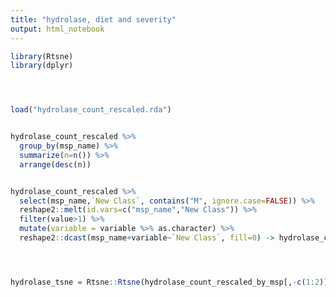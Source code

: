 ```yaml
---
title: "hydrolase, diet and severity"
output: html_notebook
---
```




```r


library(Rtsne)
library(dplyr)





```



```r

load("hydrolase_count_rescaled.rda")


hydrolase_count_rescaled %>%
  group_by(msp_name) %>%
  summarize(n=n()) %>%
  arrange(desc(n))


hydrolase_count_rescaled %>%
  select(msp_name,`New Class`, contains("M", ignore.case=FALSE)) %>%
  reshape2::melt(id.vars=c("msp_name","New Class")) %>%
  filter(value>1) %>%
  mutate(variable = variable %>% as.character) %>%
  reshape2::dcast(msp_name+variable~`New Class`, fill=0) -> hydrolase_count_rescaled_by_msp





```





```r





hydrolase_tsne = Rtsne::Rtsne(hydrolase_count_rescaled_by_msp[,-c(1:2)] %>% distinct() ,perplexity=50)



```



